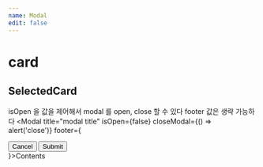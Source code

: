 ```yaml
---
name: Modal
edit: false
---
```





# card

## SelectedCard

isOpen 을 값을 제어해서 modal 를 open, close 할 수 있다
footer 값은 생략 가능하다
<Playground>
  <Modal
    title="modal title"
    isOpen={false}
    closeModal={() => alert('close')}
    footer={
      <div>
        <Button variant="basic_line" size="lg">Cancel</Button>
        <Button variant="primary" size="lg">Submit</Button>
      </div>
    }>Contents</Modal>
</Playground>